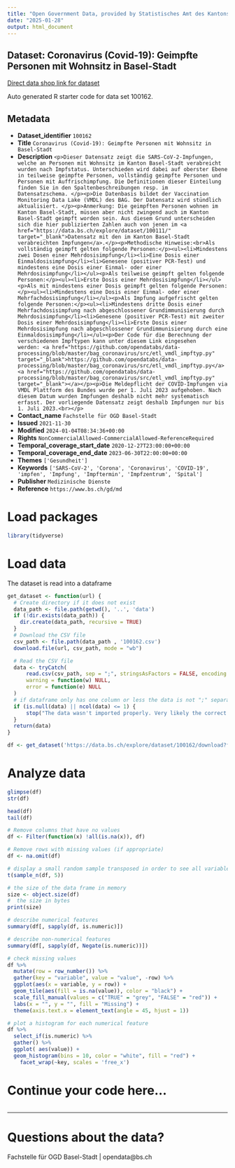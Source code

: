 ```yaml
---
title: "Open Government Data, provided by Statistisches Amt des Kantons Basel-Stadt - Fachstelle OGD"
date: "2025-01-28"
output: html_document
---
```


## Dataset: Coronavirus (Covid-19): Geimpfte Personen mit Wohnsitz in Basel-Stadt

[Direct data shop link for dataset](https://data.bs.ch/explore/dataset/100162)

Auto generated R starter code for data set 100162.

## Metadata

- **Dataset_identifier** `100162`
- **Title** `Coronavirus (Covid-19): Geimpfte Personen mit Wohnsitz in Basel-Stadt`
- **Description** `<p>Dieser Datensatz zeigt die SARS-CoV-2-Impfungen, welche an Personen mit Wohnsitz im Kanton Basel-Stadt verabreicht wurden nach Impfstatus. Unterschieden wird dabei auf oberster Ebene in teilweise geimpfte Personen, vollständig geimpfte Personen und Personen mit Auffrischimpfung. Die Definitionen dieser Einteilung finden Sie in den Spaltenbeschreibungen resp. im Datensatzschema. </p><p>Die Datenbasis bildet der Vaccination Monitoring Data Lake (VMDL) des BAG. Der Datensatz wird stündlich aktualisiert. </p><p>Anmerkung: Die geimpften Personen wohnen im Kanton Basel-Stadt, müssen aber nicht zwingend auch im Kanton Basel-Stadt geimpft worden sein. Aus diesem Grund unterscheiden sich die hier publizierten Zahlen auch von jenen im <a href="https://data.bs.ch/explore/dataset/100111/" target="_blank">Datensatz mit den im Kanton Basel-Stadt verabreichten Impfungen</a>.</p><p>Methodische Hinweise:<br>Als vollständig geimpft gelten folgende Personen:</p><ul><li>Mindestens zwei Dosen einer Mehrdosisimpfung</li><li>Eine Dosis einer Einmaldosisimpfung</li><li>Genesene (positiver PCR-Test) und mindestens eine Dosis einer Einmal- oder einer Mehrdosisimpfung</li></ul><p>Als teilweise geimpft gelten folgende Personen:</p><ul><li>Erste Dosis einer Mehrdosisimpfung</li></ul><p>Als mit mindestens einer Dosis geimpft gelten folgende Personen:</p><ul><li>Mindestens eine Dosis einer Einmal- oder einer Mehrfachdosisimpfung</li></ul><p>Als Impfung aufgefrischt gelten folgende Personen:</p><ul><li>Mindestens dritte Dosis einer Mehrfachdosisimpfung nach abgeschlossener Grundimmunisierung durch Mehrdosisimpfung</li><li>Genesene (positiver PCR-Test) mit zweiter Dosis einer Mehrdosisimpfung</li><li>Erste Dosis einer Mehrdosisimpfung nach abgeschlossener Grundimmunisierung durch eine Einmaldosisimpfung</li></ul><p>Der Code für die Berechnung der verschiedenen Impftypen kann unter diesem Link eingesehen werden: <a href="https://github.com/opendatabs/data-processing/blob/master/bag_coronavirus/src/etl_vmdl_impftyp.py" target="_blank">https://github.com/opendatabs/data-processing/blob/master/bag_coronavirus/src/etl_vmdl_impftyp.py</a><a href="https://github.com/opendatabs/data-processing/blob/master/bag_coronavirus/src/etl_vmdl_impftyp.py" target="_blank"></a></p><p>Die Meldepflicht der COVID-Impfungen via VMDL Plattform des Bundes wurde per 1. Juli 2023 aufgehoben. Nach diesem Datum wurden Impfungen deshalb nicht mehr systematisch erfasst. Der vorliegende Datensatz zeigt deshalb Impfungen nur bis 1. Juli 2023.<br></p>`
- **Contact_name** `Fachstelle für OGD Basel-Stadt`
- **Issued** `2021-11-30`
- **Modified** `2024-01-04T08:34:36+00:00`
- **Rights** `NonCommercialAllowed-CommercialAllowed-ReferenceRequired`
- **Temporal_coverage_start_date** `2020-12-27T23:00:00+00:00`
- **Temporal_coverage_end_date** `2023-06-30T22:00:00+00:00`
- **Themes** `['Gesundheit']`
- **Keywords** `['SARS-CoV-2', 'Corona', 'Coronavirus', 'COVID-19', 'impfen', 'Impfung', 'Impftermin', 'Impfzentrum', 'Spital']`
- **Publisher** `Medizinische Dienste`
- **Reference** `https://www.bs.ch/gd/md`


# Load packages

```r

library(tidyverse)
```

# Load data

The dataset is read into a dataframe

```r
get_dataset <- function(url) {
  # Create directory if it does not exist
  data_path <- file.path(getwd(), '..', 'data')
  if (!dir.exists(data_path)) {
    dir.create(data_path, recursive = TRUE)
  }
  # Download the CSV file
  csv_path <- file.path(data_path , '100162.csv')
  download.file(url, csv_path, mode = "wb")

  # Read the CSV file
  data <- tryCatch(
      read.csv(csv_path, sep = ";", stringsAsFactors = FALSE, encoding = "UTF-8"),
      warning = function(w) NULL,
      error = function(e) NULL
  )
  # if dataframe only has one column or less the data is not ";" separated
  if (is.null(data) || ncol(data) <= 1) {
      stop("The data wasn't imported properly. Very likely the correct separator couldn't be found.\nPlease check the dataset manually and adjust the code.")
  }
  return(data)
}
```

```r

df <- get_dataset('https://data.bs.ch/explore/dataset/100162/download?format=csv&timezone=Europe%2FZurich')

```

# Analyze data

```r

glimpse(df)
str(df)

head(df)
tail(df)

```

```r
# Remove columns that have no values
df <- Filter(function(x) !all(is.na(x)), df)

# Remove rows with missing values (if appropriate)
df <- na.omit(df)
```

```r
# display a small random sample transposed in order to see all variables
t(sample_n(df, 5))
```

```r
# the size of the data frame in memory
size <- object.size(df)
#  the size in bytes
print(size)
```

```r
# describe numerical features
summary(df[, sapply(df, is.numeric)])
```

```r
# describe non-numerical features
summary(df[, sapply(df, Negate(is.numeric))])
```

```r
# check missing values
df %>%
  mutate(row = row_number()) %>%
  gather(key = "variable", value = "value", -row) %>%
  ggplot(aes(x = variable, y = row)) +
  geom_tile(aes(fill = is.na(value)), color = "black") +
  scale_fill_manual(values = c("TRUE" = "grey", "FALSE" = "red")) +
  labs(x = "", y = "", fill = "Missing") +
  theme(axis.text.x = element_text(angle = 45, hjust = 1))
```

```r
# plot a histogram for each numerical feature
df %>%
  select_if(is.numeric) %>%
  gather() %>%
  ggplot( aes(value)) +
  geom_histogram(bins = 10, color = "white", fill = "red") +
    facet_wrap(~key, scales = 'free_x')
```

# Continue your code here...

```r

```
------------------------------------------------------------------------

# Questions about the data?

Fachstelle für OGD Basel-Stadt | opendata@bs.ch

